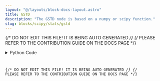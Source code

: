 ```yaml
---
layout: "@/layouts/block-docs-layout.astro"
title: GSTD
description: "The GSTD node is based on a numpy or scipy function."
slug: blocks/scipy/stats/gstd
---
```


{/* DO NOT EDIT THIS FILE! IT IS BEING AUTO GENERATED */}
{/* PLEASE REFER TO THE CONTRIBUTION GUIDE ON THE DOCS PAGE */}


<PythonDocsDisplay docstring={docstring} />
<details>
<summary>Python Code</summary>



<Code code={pythonCode} lang="py" wrap theme="dracula" />

[Find this Flojoy Block on GitHub](https://github.com/flojoy-ai/blocks/blob/main/blocks/SCIPY/STATS/GSTD/GSTD.py)

</details>

{/* DO NOT EDIT THIS FILE! IT IS BEING AUTO GENERATED */}
{/* PLEASE REFER TO THE CONTRIBUTION GUIDE ON THE DOCS PAGE */}
